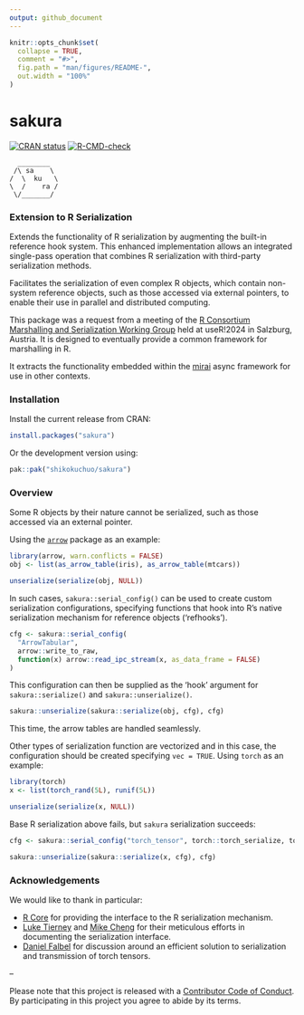 ```yaml
---
output: github_document
---
```


<!-- README.md is generated from README.Rmd. Please edit that file -->

```r
knitr::opts_chunk$set(
  collapse = TRUE,
  comment = "#>",
  fig.path = "man/figures/README-",
  out.width = "100%"
)
```

# sakura

<!-- badges: start -->
[![CRAN status](https://www.r-pkg.org/badges/version/sakura)](https://CRAN.R-project.org/package=sakura)
[![R-CMD-check](https://github.com/shikokuchuo/sakura/workflows/R-CMD-check/badge.svg)](https://github.com/shikokuchuo/sakura/actions)
<!-- badges: end -->

```
  ________  
 /\ sa    \
/  \  ku   \
\  /    ra /
 \/_______/
```

### Extension to R Serialization

Extends the functionality of R serialization by augmenting the built-in reference hook system. This enhanced implementation allows an integrated single-pass operation that combines R serialization with third-party serialization methods.

Facilitates the serialization of even complex R objects, which contain non-system reference objects, such as those accessed via external pointers, to enable their use in parallel and distributed computing.

This package was a request from a meeting of the [R Consortium](https://r-consortium.org/) [Marshalling and Serialization Working Group](https://github.com/RConsortium/marshalling-wg/) held at useR!2024 in Salzburg, Austria. It is designed to eventually provide a common framework for marshalling in R.

It extracts the functionality embedded within the [mirai](https://github.com/shikokuchuo/mirai) async framework for use in other contexts.

### Installation

Install the current release from CRAN:

```r
install.packages("sakura")
```

Or the development version using:

```r
pak::pak("shikokuchuo/sakura")
```

### Overview

Some R objects by their nature cannot be serialized, such as those accessed via an external pointer.

Using the [`arrow`](https://arrow.apache.org/docs/r/) package as an example:

```r
library(arrow, warn.conflicts = FALSE)
obj <- list(as_arrow_table(iris), as_arrow_table(mtcars))

unserialize(serialize(obj, NULL))
```
In such cases, `sakura::serial_config()` can be used to create custom serialization configurations, specifying functions that hook into R's native serialization mechanism for reference objects ('refhooks').

```r
cfg <- sakura::serial_config(
  "ArrowTabular",
  arrow::write_to_raw,
  function(x) arrow::read_ipc_stream(x, as_data_frame = FALSE)
)
```
This configuration can then be supplied as the 'hook' argument for `sakura::serialize()` and `sakura::unserialize()`.
```r
sakura::unserialize(sakura::serialize(obj, cfg), cfg)
```
This time, the arrow tables are handled seamlessly.

Other types of serialization function are vectorized and in this case, the configuration should be created specifying `vec = TRUE`. Using `torch` as an example:

```r
library(torch)
x <- list(torch_rand(5L), runif(5L))

unserialize(serialize(x, NULL))
```
Base R serialization above fails, but `sakura` serialization succeeds:

```r
cfg <- sakura::serial_config("torch_tensor", torch::torch_serialize, torch::torch_load, vec = TRUE)

sakura::unserialize(sakura::serialize(x, cfg), cfg)
```

### Acknowledgements

We would like to thank in particular:

- [R Core](https://www.r-project.org/contributors.html) for providing the interface to the R serialization mechanism.
- [Luke Tierney](https://github.com/ltierney/) and [Mike Cheng](https://github.com/coolbutuseless) for their meticulous efforts in documenting the serialization interface.
- [Daniel Falbel](https://github.com/dfalbel) for discussion around an efficient solution to serialization and transmission of torch tensors.

--

Please note that this project is released with a [Contributor Code of Conduct](https://shikokuchuo.net/sakura/CODE_OF_CONDUCT.html). By participating in this project you agree to abide by its terms.
